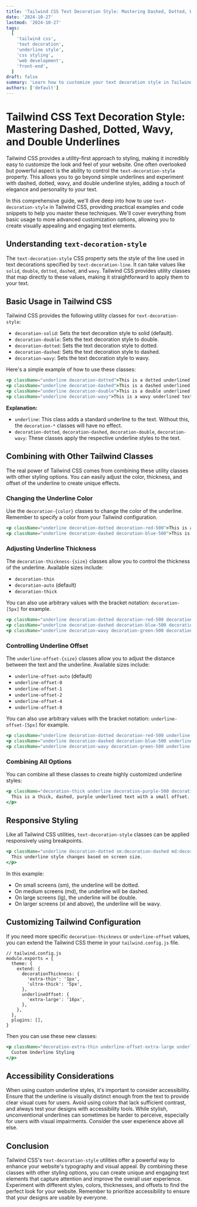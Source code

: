 ```yaml
---
title: 'Tailwind CSS Text Decoration Style: Mastering Dashed, Dotted, Wavy, and Double Underlines'
date: '2024-10-27'
lastmod: '2024-10-27'
tags:
  [
    'tailwind css',
    'text decoration',
    'underline style',
    'css styling',
    'web development',
    'front-end',
  ]
draft: false
summary: 'Learn how to customize your text decoration style in Tailwind CSS with dashed, dotted, wavy, and double underline styles. Enhance your website typography and visual appeal with practical examples and code snippets.'
authors: ['default']
---
```


# Tailwind CSS Text Decoration Style: Mastering Dashed, Dotted, Wavy, and Double Underlines

Tailwind CSS provides a utility-first approach to styling, making it incredibly easy to customize the look and feel of your website. One often overlooked but powerful aspect is the ability to control the `text-decoration-style` property. This allows you to go beyond simple underlines and experiment with dashed, dotted, wavy, and double underline styles, adding a touch of elegance and personality to your text.

In this comprehensive guide, we'll dive deep into how to use `text-decoration-style` in Tailwind CSS, providing practical examples and code snippets to help you master these techniques. We'll cover everything from basic usage to more advanced customization options, allowing you to create visually appealing and engaging text elements.

## Understanding `text-decoration-style`

The `text-decoration-style` CSS property sets the style of the line used in text decorations specified by `text-decoration-line`. It can take values like `solid`, `double`, `dotted`, `dashed`, and `wavy`. Tailwind CSS provides utility classes that map directly to these values, making it straightforward to apply them to your text.

## Basic Usage in Tailwind CSS

Tailwind CSS provides the following utility classes for `text-decoration-style`:

- `decoration-solid`: Sets the text decoration style to solid (default).
- `decoration-double`: Sets the text decoration style to double.
- `decoration-dotted`: Sets the text decoration style to dotted.
- `decoration-dashed`: Sets the text decoration style to dashed.
- `decoration-wavy`: Sets the text decoration style to wavy.

Here's a simple example of how to use these classes:

```jsx
<p className="underline decoration-dotted">This is a dotted underlined text.</p>
<p className="underline decoration-dashed">This is a dashed underlined text.</p>
<p className="underline decoration-double">This is a double underlined text.</p>
<p className="underline decoration-wavy">This is a wavy underlined text.</p>
```

**Explanation:**

- `underline`: This class adds a standard underline to the text. Without this, the `decoration-*` classes will have no effect.
- `decoration-dotted`, `decoration-dashed`, `decoration-double`, `decoration-wavy`: These classes apply the respective underline styles to the text.

## Combining with Other Tailwind Classes

The real power of Tailwind CSS comes from combining these utility classes with other styling options. You can easily adjust the color, thickness, and offset of the underline to create unique effects.

### Changing the Underline Color

Use the `decoration-{color}` classes to change the color of the underline. Remember to specify a color from your Tailwind configuration.

```jsx
<p className="underline decoration-dotted decoration-red-500">This is a dotted red underlined text.</p>
<p className="underline decoration-dashed decoration-blue-500">This is a dashed blue underlined text.</p>
```

### Adjusting Underline Thickness

The `decoration-thickness-{size}` classes allow you to control the thickness of the underline. Available sizes include:

- `decoration-thin`
- `decoration-auto` (default)
- `decoration-thick`

You can also use arbitrary values with the bracket notation: `decoration-[5px]` for example.

```jsx
<p className="underline decoration-dotted decoration-red-500 decoration-thin">This is a thin dotted red underlined text.</p>
<p className="underline decoration-dashed decoration-blue-500 decoration-thick">This is a thick dashed blue underlined text.</p>
<p className="underline decoration-wavy decoration-green-500 decoration-[3px]">This is a wavy green underlined text with 3px thickness.</p>
```

### Controlling Underline Offset

The `underline-offset-{size}` classes allow you to adjust the distance between the text and the underline. Available sizes include:

- `underline-offset-auto` (default)
- `underline-offset-0`
- `underline-offset-1`
- `underline-offset-2`
- `underline-offset-4`
- `underline-offset-8`

You can also use arbitrary values with the bracket notation: `underline-offset-[5px]` for example.

```jsx
<p className="underline decoration-dotted decoration-red-500 underline-offset-4">This is a dotted red underlined text with offset.</p>
<p className="underline decoration-dashed decoration-blue-500 underline-offset-8">This is a dashed blue underlined text with greater offset.</p>
<p className="underline decoration-wavy decoration-green-500 underline-offset-[10px]">This is a wavy green underlined text with 10px offset.</p>
```

### Combining All Options

You can combine all these classes to create highly customized underline styles:

```jsx
<p className="decoration-thick underline decoration-purple-500 decoration-dashed underline-offset-2">
  This is a thick, dashed, purple underlined text with a small offset.
</p>
```

## Responsive Styling

Like all Tailwind CSS utilities, `text-decoration-style` classes can be applied responsively using breakpoints.

```jsx
<p className="underline decoration-dotted sm:decoration-dashed md:decoration-double lg:decoration-wavy">
  This underline style changes based on screen size.
</p>
```

In this example:

- On small screens (sm), the underline will be dotted.
- On medium screens (md), the underline will be dashed.
- On large screens (lg), the underline will be double.
- On larger screens (xl and above), the underline will be wavy.

## Customizing Tailwind Configuration

If you need more specific `decoration-thickness` or `underline-offset` values, you can extend the Tailwind CSS theme in your `tailwind.config.js` file.

```plaintext
// tailwind.config.js
module.exports = {
  theme: {
    extend: {
      decorationThickness: {
        'extra-thin': '1px',
        'ultra-thick': '5px',
      },
      underlineOffset: {
        'extra-large': '16px',
      },
    },
  },
  plugins: [],
}
```

Then you can use these new classes:

```jsx
<p className="decoration-extra-thin underline-offset-extra-large underline decoration-purple-500 decoration-dashed">
  Custom Underline Styling
</p>
```

## Accessibility Considerations

When using custom underline styles, it's important to consider accessibility. Ensure that the underline is visually distinct enough from the text to provide clear visual cues for users. Avoid using colors that lack sufficient contrast, and always test your designs with accessibility tools. While stylish, unconventional underlines can sometimes be harder to perceive, especially for users with visual impairments. Consider the user experience above all else.

## Conclusion

Tailwind CSS's `text-decoration-style` utilities offer a powerful way to enhance your website's typography and visual appeal. By combining these classes with other styling options, you can create unique and engaging text elements that capture attention and improve the overall user experience. Experiment with different styles, colors, thicknesses, and offsets to find the perfect look for your website. Remember to prioritize accessibility to ensure that your designs are usable by everyone.
